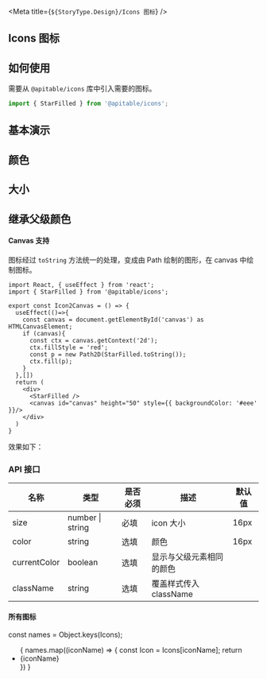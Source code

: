 
<Meta title={`${StoryType.Design}/Icons 图标`} />

## Icons 图标

## 如何使用

需要从 `@apitable/icons` 库中引入需要的图标。

```jsx
import { StarFilled } from '@apitable/icons';
```

## 基本演示

<Canvas>
  <StarFilled />
</Canvas>

## 颜色

<Canvas>
  <StarFilled color="rgb(123, 103, 238)" />
</Canvas>

## 大小

<Canvas>
  <StarFilled color="rgb(123, 103, 238)" size={32} />
</Canvas>

## 继承父级颜色

<Canvas>
  <span style={{ color: 'rgb(123, 103, 238)' }}>
    <StarFilled currentColor size={32} />
  </span>
</Canvas>


#### Canvas 支持

图标经过 `toString` 方法统一的处理，变成由 Path 绘制的图形，在 canvas 中绘制图标。

```tsx
import React, { useEffect } from 'react';
import { StarFilled } from '@apitable/icons';

export const Icon2Canvas = () => {
  useEffect(()=>{
    const canvas = document.getElementById('canvas') as HTMLCanvasElement;
    if (canvas){
      const ctx = canvas.getContext('2d');
      ctx.fillStyle = 'red';
      const p = new Path2D(StarFilled.toString());
      ctx.fill(p);
    }
  },[])
  return (
    <div>
      <StarFilled />
      <canvas id="canvas" height="50" style={{ backgroundColor: '#eee' }}/>
    </div>
  )
}
```

效果如下：

<IconUseInCanvas />

### API 接口

| 名称 | 类型 | 是否必须 | 描述 | 默认值 |
| --- | --- | --- | --- | --- |
| size | number \| string | 必填 | icon 大小 | 16px |
| color | string |  选填 | 颜色 | 16px |
| currentColor| boolean | 选填 | 显示与父级元素相同的颜色 |  |
| className | string | 选填 | 覆盖样式传入 className |  |

#### 所有图标

<style>{`
  .icons-wrap {
    margin: 0;
    padding: 10px;
    display: flex;
    flex-wrap: wrap;
    justify-content: space-between;
    list-style: none;
  }
  .icon-wrap {
    display: flex;
    flex-direction: column;
    align-items: center;
    justify-content: space-between;
    width: 150px;
    height: 100px;
    margin: 0 12px 12px 0;
    padding: 10px;
    border: 1px solid #eee;
    border-radius: 4px;
  }

  .icon-name {
    font-size: 12px;
    color: #999;
  }
`}</style>

const names = Object.keys(Icons);

<ul className="icons-wrap" >
  {
    names.map((iconName) => {
      const Icon = Icons[iconName];
      return <li className="icon-wrap" key={iconName}>
        <Icon size={60} />
        <span className="icon-name">{iconName}</span>  
    </li>
    })
  }
</ul>